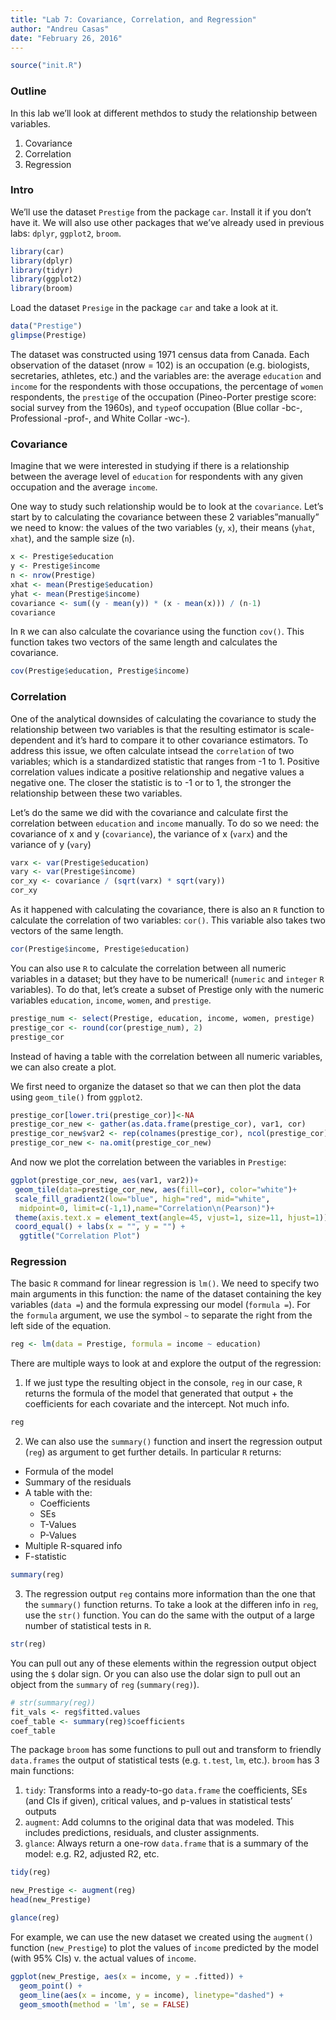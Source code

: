 ```yaml
---
title: "Lab 7: Covariance, Correlation, and Regression"
author: "Andreu Casas"
date: "February 26, 2016"
---
```


```r
source("init.R")
```

### Outline

In this lab we'll look at different methdos to study the relationship between variables. 

1. Covariance
2. Correlation
3. Regression

### Intro

We'll use the dataset `Prestige` from the package `car`. Install it if you don't have it. We will also use other packages that we've already used in previous labs: `dplyr`, `ggplot2`, `broom`.

```r
library(car)
library(dplyr)
library(tidyr)
library(ggplot2)
library(broom)
```

Load the dataset `Presige` in the package `car` and take a look at it.

```r
data("Prestige")
glimpse(Prestige)
```

The dataset was constructed using 1971 census data from Canada. Each observation of the dataset (nrow = 102) is an occupation (e.g. biologists, secretaries, athletes, etc.) and the variables are: the average `education` and `income` for the respondents with those occupations, the percentage of `women` respondents, the `prestige` of the occupation (Pineo-Porter prestige score: social survey from the 1960s), and `type`of occupation (Blue collar -bc-, Professional -prof-, and White Collar -wc-).

### Covariance

Imagine that we were interested in studying if there is a relationship between the average level of `education` for respondents with any given occupation and the average `income`. 

One way to study such relationship would be to look at the `covariance`. Let's start by to calculating the covariance between these 2 variables"manually" we need to know: the values of the two variables (`y`, `x`), their means (`yhat`, `xhat`), and the sample size (`n`). 

```r
x <- Prestige$education
y <- Prestige$income
n <- nrow(Prestige)
xhat <- mean(Prestige$education)
yhat <- mean(Prestige$income)
covariance <- sum((y - mean(y)) * (x - mean(x))) / (n-1)
covariance
```

In `R` we can also calculate the covariance using the function `cov()`. This function takes two vectors of the same length and calculates the covariance.

```r
cov(Prestige$education, Prestige$income)
```

### Correlation

One of the analytical downsides of calculating the covariance to study the relationship between two variables is that the resulting estimator is scale-dependent and it's hard to compare it to other covariance estimators. To address this issue, we often calculate intsead the `correlation` of two variables; which is a standardized statistic that ranges from -1 to 1. Positive correlation values indicate a positive relationship and negative values a negative one. The closer the statistic is to -1 or to 1, the stronger the relationship between these two variables. 

Let's do the same we did with the covariance and calculate first the correlation between `education` and `income` manually. To do so we need: the covariance of x and y (`covariance`), the variance of x (`varx`) and the variance of y (`vary`)

```r
varx <- var(Prestige$education)
vary <- var(Prestige$income)
cor_xy <- covariance / (sqrt(varx) * sqrt(vary))
cor_xy
```

As it happened with calculating the covariance, there is also an `R` function to calculate the correlation of two variables: `cor()`. This variable also takes two vectors of the same length.

```r
cor(Prestige$income, Prestige$education)
```

You can also use `R` to calculate the correlation between all numeric variables in a dataset; but they have to be numerical! (`numeric` and `integer` `R` variables). To do that, let's create a subset of Prestige only with the numeric variables `education`, `income`, `women`, and `prestige`.

```r
prestige_num <- select(Prestige, education, income, women, prestige)
prestige_cor <- round(cor(prestige_num), 2)
prestige_cor
```

Instead of having a table with the correlation between all numeric variables, we can also create a plot.

We first need to organize the dataset so that we can then plot the data using `geom_tile()` from `ggplot2`.

```r
prestige_cor[lower.tri(prestige_cor)]<-NA
prestige_cor_new <- gather(as.data.frame(prestige_cor), var1, cor)
prestige_cor_new$var2 <- rep(colnames(prestige_cor), ncol(prestige_cor))
prestige_cor_new <- na.omit(prestige_cor_new)
```


And now we plot the correlation between the variables in `Prestige`:
```r
ggplot(prestige_cor_new, aes(var1, var2))+
 geom_tile(data=prestige_cor_new, aes(fill=cor), color="white")+
 scale_fill_gradient2(low="blue", high="red", mid="white", 
  midpoint=0, limit=c(-1,1),name="Correlation\n(Pearson)")+
 theme(axis.text.x = element_text(angle=45, vjust=1, size=11, hjust=1))+
 coord_equal() + labs(x = "", y = "") +
  ggtitle("Correlation Plot")
```

### Regression

The basic `R` command for linear regression is `lm()`. We need to specify two main arguments in this function: the name of the dataset containing the key variables (`data =`) and the formula expressing our model (`formula =`). For the `formula` argument, we use the symbol `~` to separate the right from the left side of the equation.

```r
reg <- lm(data = Prestige, formula = income ~ education)
```

There are multiple ways to look at and explore the output of the regression:

1. If we just type the resulting object in the console, `reg` in our case, `R` returns the formula of the model that generated that output + the coefficients for each covariate and the intercept. Not much info.

```r
reg
```


2. We can also use the `summary()` function and insert the regression output (`reg`) as argument to get further details. In particular `R` returns:

  - Formula of the model
  - Summary of the residuals
  - A table with the:
      - Coefficients
      - SEs
      - T-Values
      - P-Values
  - Multiple R-squared info
  - F-statistic

```r
summary(reg)
```

3. The regression output `reg` contains more information than the one that the `summary()` function returns. To take a look at the differen info in `reg`, use the `str()` function. You can do the same with the output of a large number of statistical tests in `R`.

```r
str(reg)
```

You can pull out any of these elements within the regression output object using the `$` dolar sign. Or you can also use the dolar sign to pull out an object from the `summary` of `reg` (`summary(reg)`).

```r
# str(summary(reg))
fit_vals <- reg$fitted.values
coef_table <- summary(reg)$coefficients
coef_table
```

The package `broom` has some functions to pull out and transform to friendly `data.frames` the output of statistical tests (e.g. `t.test`, `lm`, etc.). `broom` has 3 main functions:
  
  1. `tidy`: Transforms into a ready-to-go `data.frame` the coefficients, SEs (and CIs if given), critical values, and p-values in statistical tests' outputs
  2. `augment`: Add columns to the original data that was modeled. This includes predictions, residuals, and cluster assignments.
  3. `glance`: Always return a one-row `data.frame` that is a summary of the model: e.g. R2, adjusted R2, etc.
  
```r
tidy(reg)
```

```r
new_Prestige <- augment(reg)
head(new_Prestige)
```

```r
glance(reg)
```

For example, we can use the new dataset we created using the `augment()` function (`new_Prestige`) to plot the values of `income` predicted by the model (with 95% CIs) v. the actual values of `income`.

```r
ggplot(new_Prestige, aes(x = income, y = .fitted)) + 
  geom_point() +
  geom_line(aes(x = income, y = income), linetype="dashed") +
  geom_smooth(method = 'lm', se = FALSE) 
```

